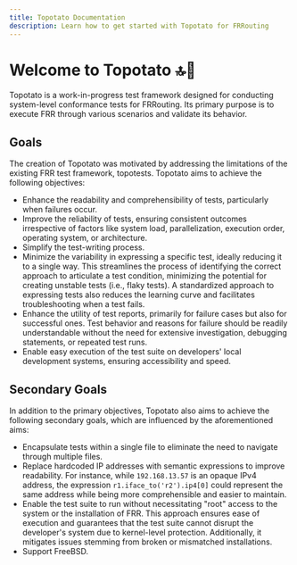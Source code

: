 ```yaml
---
title: Topotato Documentation
description: Learn how to get started with Topotato for FRRouting
---
```


# Welcome to Topotato 🔝🥔

Topotato is a work-in-progress test framework designed for conducting system-level conformance tests for FRRouting.
Its primary purpose is to execute FRR through various scenarios and validate its behavior.

## Goals

The creation of Topotato was motivated by addressing the limitations of the existing FRR test framework, topotests.
 Topotato aims to achieve the following objectives:

- Enhance the readability and comprehensibility of tests, particularly when failures occur.
- Improve the reliability of tests, ensuring consistent outcomes irrespective of factors like system load, parallelization, execution order, operating system, or architecture.
- Simplify the test-writing process.
- Minimize the variability in expressing a specific test, ideally reducing it to a single way. This streamlines the process of identifying the correct approach to articulate a test condition, minimizing the potential for creating unstable tests (i.e., flaky tests). A standardized approach to expressing tests also reduces the learning curve and facilitates troubleshooting when a test fails.
- Enhance the utility of test reports, primarily for failure cases but also for successful ones. Test behavior and reasons for failure should be readily understandable without the need for extensive investigation, debugging statements, or repeated test runs.
- Enable easy execution of the test suite on developers' local development systems, ensuring accessibility and speed.

## Secondary Goals

In addition to the primary objectives, Topotato also aims to achieve the following secondary goals, which are influenced by the aforementioned aims:

- Encapsulate tests within a single file to eliminate the need to navigate through multiple files.
- Replace hardcoded IP addresses with semantic expressions to improve readability. For instance, while `192.168.13.57` is an opaque IPv4 address, the expression `r1.iface_to('r2').ip4[0]` could represent the same address while being more comprehensible and easier to maintain.
- Enable the test suite to run without necessitating "root" access to the system or the installation of FRR. This approach ensures ease of execution and guarantees that the test suite cannot disrupt the developer's system due to kernel-level protection. Additionally, it mitigates issues stemming from broken or mismatched installations.
- Support FreeBSD.

